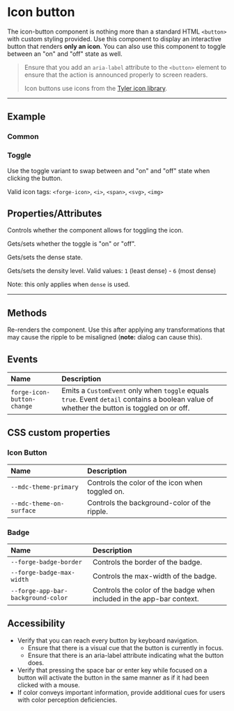 
<PageSection>

# Icon button

The icon-button component is nothing more than a standard HTML `<button>` with custom styling provided. Use this component to display an
interactive button that renders **only an icon**. You can also use this component to toggle between an "on" and "off" state as well.

> Ensure that you add an `aria-label` attribute to the `<button>` element to ensure that the action is announced properly to screen readers.
>
> Icon buttons use icons from the [Tyler icon library](https://forge.tylertech.com/core-components/iconography/library).

</PageSection>

---

<PageSection>

## Example

### Common

<LiveDemo dense codeHtml={IconButtonDefaultCodeHtml()}>
  <IconButtonDemo />
</LiveDemo>

### Toggle

Use the toggle variant to swap between and "on" and "off" state when clicking the button.

Valid icon tags: `<forge-icon>`, `<i>`, `<span>`, `<svg>`, `<img>`

<LiveDemo dense codeHtml={IconButtonToggleCodeHtml()}>
  <IconButtonDemo toggle />
</LiveDemo>

</PageSection>

<PageSection>

## Properties/Attributes

<PropertyDef name="toggle" type="boolean" defaultValue="false">

Controls whether the component allows for toggling the icon.
  
</PropertyDef>

<PropertyDef name="isOn" type="boolean" defaultValue="false">

Gets/sets whether the toggle is "on" or "off".
  
</PropertyDef>

<PropertyDef name="dense" type="boolean" defaultValue="null">

Gets/sets the dense state.
  
</PropertyDef>

<PropertyDef name="densityLevel" type="number" defaultValue="5">

Gets/sets the density level. Valid values: `1` (least dense) - `6` (most dense)

Note: this only applies when `dense` is used.
  
</PropertyDef>

</PageSection>

---

<PageSection>

## Methods

<MethodDef name="layout(): void;">

Re-renders the component. Use this after applying any transformations that may cause the ripple to be misaligned (**note:** dialog can cause this).

</MethodDef>

</PageSection>

<PageSection>

## Events

| Name                                | Description
| :-----------------------------------| :------------------
| `forge-icon-button-change`            | Emits a `CustomEvent` only when `toggle` equals `true`. Event `detail` contains a boolean value of whether the button is toggled on or off.

</PageSection>

<PageSection>

## CSS custom properties

### Icon Button

| Name                                | Description
| :-----------------------------------| :------------------
| `--mdc-theme-primary`               | Controls the color of the icon when toggled on.
| `--mdc-theme-on-surface`            | Controls the background-color of the ripple.

### Badge

| Name                                | Description
| :-----------------------------------| :------------------
| `--forge-badge-border`                | Controls the border of the badge.
| `--forge-badge-max-width`             | Controls the max-width of the badge.
| `--forge-app-bar-background-color`    | Controls the color of the badge when included in the app-bar context.

</PageSection>

<PageSection>

## Accessibility

- Verify that you can reach every button by keyboard navigation.
  - Ensure that there is a visual cue that the button is currently in focus.
  - Ensure that there is an aria-label attribute indicating what the button does.
- Verify that pressing the space bar or enter key while focused on a button will activate the button in the same manner as if it had been clicked with a mouse.
- If color conveys important information, provide additional cues for users with color perception deficiencies.

</PageSection>

